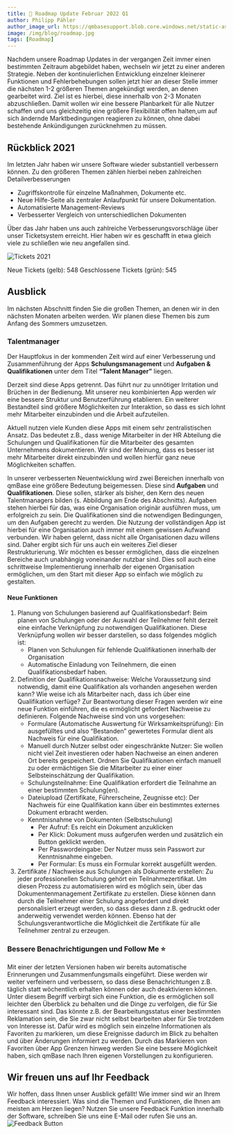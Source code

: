 ---
title: 🚀 Roadmap Update Februar 2022 Q1
author: Philipp Pähler
author_image_url: https://qmbasesupport.blob.core.windows.net/static-assets/img/persons/paehler_round.png
image: /img/blog/roadmap.jpg
tags: [Roadmap]
---


Nachdem unsere Roadmap Updates in der vergangen Zeit immer einen bestimmten Zeitraum abgebildet haben, wechseln wir jetzt zu einer anderen Strategie.
Neben der kontinuierlichen Entwicklung einzelner kleinerer Funktionen und Fehlerbehebungen sollen jetzt hier an dieser Stelle immer die nächsten 1-2 größeren Themen angekündigt werden, an denen gearbeitet wird.
Ziel ist es hierbei, diese innerhalb von 2-3 Monaten abzuschließen.
Damit wollen wir eine bessere Planbarkeit für alle Nutzer schaffen und uns gleichzeitig eine größere Flexibilität offen halten,um auf sich ändernde Marktbedingungen reagieren zu können, ohne dabei bestehende Ankündigungen zurücknehmen zu müssen.

## Rückblick 2021

Im letzten Jahr haben wir unsere Software wieder substantiell verbessern können. Zu den größeren Themen zählen hierbei neben zahlreichen Detailverbesserungen

- Zugriffskontrolle für einzelne Maßnahmen, Dokumente etc.
- Neue Hilfe-Seite als zentraler Anlaufpunkt für unsere Dokumentation.
- Automatisierte Management-Reviews
- Verbesserter Vergleich von unterschiedlichen Dokumenten

Über das Jahr haben uns auch zahlreiche Verbesserungsvorschläge über unser Ticketsystem erreicht. Hier haben wir es geschafft in etwa gleich viele zu schließen wie neu angefallen sind.

![Tickets 2021](https://caqadmin.blob.core.windows.net/public-screenshots/manual-screenshots/Screenshot%202022-02-22_Tickets2021.png)

Neue Tickets (gelb): 548
Geschlossene Tickets (grün): 545

## Ausblick

Im nächsten Abschnitt finden Sie die großen Themen, an denen wir in den nächsten Monaten arbeiten werden.
Wir planen diese Themen bis zum Anfang des Sommers umzusetzen.

### Talentmanager

Der Hauptfokus in der kommenden Zeit wird auf einer Verbesserung und Zusammenführung der Apps **Schulungsmanagement** und **Aufgaben & Qualifikationen** unter dem Titel **“Talent Manager”** liegen.

Derzeit sind diese Apps getrennt.
Das führt nur zu unnötiger Irritation und Brüchen in der Bedienung. Mit unserer neu kombinierten App werden wir eine bessere Struktur und Benutzerführung etablieren.
Ein weiterer Bestandteil sind größere Möglichkeiten zur Interaktion, so dass es sich lohnt mehr Mitarbeiter einzubinden und die Arbeit aufzuteilen.

Aktuell nutzen viele Kunden diese Apps mit einem sehr zentralistischen Ansatz.
Das bedeutet z.B., dass wenige Mitarbeiter in der HR Abteilung die Schulungen und Qualifikationen für die Mitarbeiter des gesamten Unternehmens dokumentieren.
Wir sind der Meinung, dass es besser ist mehr Mitarbeiter direkt einzubinden und wollen hierfür ganz neue Möglichkeiten schaffen.

In unserer verbesserten Neuentwicklung wird zwei Bereichen innerhalb von qmBase eine größere Bedeutung beigemessen.
Diese sind **Aufgaben** und **Qualifikationen**.
Diese sollen, stärker als bisher, den Kern des neuen Talentmanagers bilden (s. Abbildung am Ende des Abschnitts).
Aufgaben stehen hierbei für das, was eine Organisation originär ausführen muss, um erfolgreich zu sein.
Die Qualifikationen sind die notwendigen Bedingungen, um den Aufgaben gerecht zu werden.
Die Nutzung der vollständigen App ist hierbei für eine Organisation auch immer mit einem gewissen Aufwand verbunden.
Wir haben gelernt, dass nicht alle Organisationen dazu willens sind. Daher ergibt sich für uns auch ein weiteres Ziel dieser Restrukturierung.
Wir möchten es besser ermöglichen, dass die einzelnen Bereiche auch unabhängig voneinander nutzbar sind.
Dies soll auch eine schrittweise Implementierung innerhalb der eigenen Organisation ermöglichen, um den Start mit dieser App so einfach wie möglich zu gestalten.

#### Neue Funktionen

1. Planung von Schulungen basierend auf Qualifikationsbedarf: Beim planen von Schulungen oder der Auswahl der Teilnehmer fehlt derzeit eine einfache Verknüpfung zu notwendigen Qualifikationen.
   Diese Verknüpfung wollen wir besser darstellen, so dass folgendes möglich ist:
   - Planen von Schulungen für fehlende Qualifikationen innerhalb der Organisation
   - Automatische Einladung von Teilnehmern, die einen Qualifikationsbedarf haben.
2. Definition der Qualifikationsnachweise: Welche Voraussetzung sind notwendig, damit eine Qualifikation als vorhanden angesehen werden kann?
   Wie weise ich als Mitarbeiter nach, dass ich über eine Qualifikation verfüge?
   Zur Beantwortung dieser Fragen werden wir eine neue Funktion einführen, die es ermöglicht gefordert Nachweise zu definieren.
   Folgende Nachweise sind von uns vorgesehen:
   - Formulare (Automatische Auswertung für Wirksamkeitsprüfung): Ein ausgefülltes und also “Bestanden” gewertetes Formular dient als Nachweis für eine Qualifikation.
   - Manuell durch Nutzer selbst oder eingeschränkte Nutzer: Sie wollen nicht viel Zeit investieren oder haben Nachweise an einen anderen Ort bereits gespeichert. Ordnen Sie Qualifikationen einfach manuell zu oder ermächtigen Sie die Mitarbeiter zu einer einer Selbsteinschätzung der Qualifikation.
   - Schulungsteilnahme: Eine Qualifikation erfordert die Teilnahme an einer bestimmten Schulung(en).
   - Dateiupload (Zertifikate, Führerscheine, Zeugnisse etc): Der Nachweis für eine Qualifikation kann über ein bestimmtes externes Dokument erbracht werden.
   - Kenntnisnahme von Dokumenten (Selbstschulung)
     - Per Aufruf: Es reicht ein Dokument anzuklicken
     - Per Klick: Dokument muss aufgerufen werden und zusätzlich ein Button geklickt werden.
     - Per Passwordeingabe: Der Nutzer muss sein Passwort zur Kenntnisnahme eingeben.
     - Per Formular: Es muss ein Formular korrekt ausgefüllt werden.
3. Zertifikate / Nachweise aus Schulungen als Dokumente erstellen: Zu jeder professionellen Schulung gehört ein Teilnahmezertifikat.
   Um diesen Prozess zu automatisieren wird es möglich sein, über das Dokumentenmanagement Zertifikate zu erstellen.
   Diese können dann durch die Teilnehmer einer Schulung angefordert und direkt personalisiert erzeugt werden, so dass dieses dann z.B. gedruckt oder anderweitig verwendet werden können.
   Ebenso hat der Schulungsverantwortliche die Möglichkeit die Zertifikate für alle Teilnehmer zentral zu erzeugen.

<TalentManager />

### Bessere Benachrichtigungen und Follow Me ⭐​

Mit einer der letzten Versionen haben wir bereits automatische Erinnerungen und Zusammenfungsmails eingeführt.
Diese werden wir weiter verfeinern und verbessern, so dass diese Benachrichtungen z.B. täglich statt wöchentlich erhalten können oder auch deaktivieren können.
Unter diesem Begriff verbirgt sich eine Funktion, die es ermöglichen soll leichter den Überblick zu behalten und die Dinge zu verfolgen, die für Sie interessant sind.
Das könnte z.B. der Bearbeitungsstatus einer bestimmten Reklamation sein, die Sie zwar nicht selbst bearbeiten aber für Sie trotzdem von Interesse ist.
Dafür wird es möglich sein einzelne Informationen als Favoriten zu markieren, um diese Ereignisse dadurch im Blick zu behalten und über Änderungen informiert zu werden.
Durch das Markieren von Favoriten über App Grenzen hinweg werden Sie eine bessere Möglichkeit haben, sich qmBase nach Ihren eigenen Vorstellungen zu konfigurieren.

## Wir freuen uns auf Ihr Feedback

Wir hoffen, dass Ihnen unser Ausblick gefällt! Wie immer sind wir an Ihrem Feedback interessiert.
Was sind die Themen und Funktionen, die Ihnen am meisten am Herzen liegen? Nutzen Sie unsere Feedback Funktion innerhalb der Software, schreiben Sie uns eine E-Mail oder rufen Sie uns an.
![Feedback Button](https://caqadmin.blob.core.windows.net/public-screenshots/manual-screenshots/Screenshot%202022-02-22_Feedbackbutton.png)
